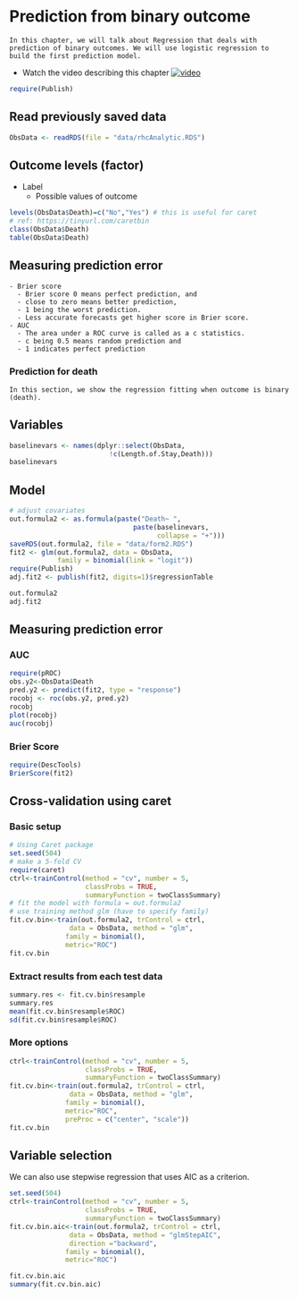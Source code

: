 # Prediction from binary outcome

```block
In this chapter, we will talk about Regression that deals with prediction of binary outcomes. We will use logistic regression to build the first prediction model.
```

- Watch the video describing this chapter [![video](https://img.youtube.com/vi/YPOP82Wxfy8/maxresdefault.jpg)](https://youtu.be/YPOP82Wxfy8)


```r
require(Publish)
```

## Read previously saved data

```r
ObsData <- readRDS(file = "data/rhcAnalytic.RDS")
```

## Outcome levels (factor) 

- Label
  - Possible values of outcome

```r
levels(ObsData$Death)=c("No","Yes") # this is useful for caret
# ref: https://tinyurl.com/caretbin
class(ObsData$Death)
table(ObsData$Death)
```

## Measuring prediction error

```block
- Brier score
  - Brier score 0 means perfect prediction, and 
  - close to zero means better prediction, 
  - 1 being the worst prediction. 
  - Less accurate forecasts get higher score in Brier score.
- AUC
  - The area under a ROC curve is called as a c statistics. 
  - c being 0.5 means random prediction and 
  - 1 indicates perfect prediction
```

### Prediction for death

```block
In this section, we show the regression fitting when outcome is binary (death).
```

## Variables

```r
baselinevars <- names(dplyr::select(ObsData, 
                         !c(Length.of.Stay,Death)))
baselinevars
```

## Model

```r
# adjust covariates
out.formula2 <- as.formula(paste("Death~ ", 
                               paste(baselinevars, 
                                     collapse = "+")))
saveRDS(out.formula2, file = "data/form2.RDS")
fit2 <- glm(out.formula2, data = ObsData, 
            family = binomial(link = "logit"))
require(Publish)
adj.fit2 <- publish(fit2, digits=1)$regressionTable
```

```r
out.formula2
adj.fit2
```


## Measuring prediction error

### AUC

```r
require(pROC)
obs.y2<-ObsData$Death
pred.y2 <- predict(fit2, type = "response")
rocobj <- roc(obs.y2, pred.y2)
rocobj
plot(rocobj)
auc(rocobj)
```

### Brier Score

```r
require(DescTools)
BrierScore(fit2)
```


## Cross-validation using caret

### Basic setup

```r
# Using Caret package
set.seed(504)
# make a 5-fold CV
require(caret)
ctrl<-trainControl(method = "cv", number = 5, 
                   classProbs = TRUE,
                   summaryFunction = twoClassSummary)
# fit the model with formula = out.formula2
# use training method glm (have to specify family)
fit.cv.bin<-train(out.formula2, trControl = ctrl,
               data = ObsData, method = "glm",
              family = binomial(),
              metric="ROC")
fit.cv.bin
```


### Extract results from each test data 

```r
summary.res <- fit.cv.bin$resample
summary.res
mean(fit.cv.bin$resample$ROC)
sd(fit.cv.bin$resample$ROC)
```

### More options

```r
ctrl<-trainControl(method = "cv", number = 5, 
                   classProbs = TRUE,
                   summaryFunction = twoClassSummary)
fit.cv.bin<-train(out.formula2, trControl = ctrl,
               data = ObsData, method = "glm",
              family = binomial(),
              metric="ROC",
              preProc = c("center", "scale"))
fit.cv.bin
```

## Variable selection

We can also use stepwise regression that uses AIC as a criterion.

```r
set.seed(504)
ctrl<-trainControl(method = "cv", number = 5, 
                   classProbs = TRUE,
                   summaryFunction = twoClassSummary)
fit.cv.bin.aic<-train(out.formula2, trControl = ctrl,
               data = ObsData, method = "glmStepAIC",
               direction ="backward",
              family = binomial(),
              metric="ROC")
```


```r
fit.cv.bin.aic
summary(fit.cv.bin.aic)
```
